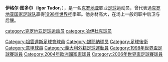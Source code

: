 {{noteTA|G1=足球|G2=uefa
|1=zh-hans:图多尔;zh-hk:杜陀;zh-tw:圖多爾;}}
{{Infobox Football biography
| playername= 伊格尔·图多尔<br>''Igor Tudor''
| image           = Dnepr-Hajduk (1).jpg
| image_size      = 270
| fullname = Igor Tudor
| birth_date      = {{Birth date and age|1978|04|16|df=y}}
| birth_place     = [[南斯拉夫社会主义联邦共和国|南斯拉夫]][[斯普利特|斯普利特]]
| height          = {{height|m=1.93}}
| currentclub =
| clubnumber = 
| position = 后卫 / 后腰
| youthyears = 
| youthclubs = 
| years1          = 1995–1998 | clubs1      = [[夏德施普列特足球會|夏德]] | caps1  = 58  | goals1  = 3
| years2          = 1996      | clubs2      = → [[HNK_Trogir|Trogir]]（租借）    | caps2  = 5   | goals2  = 1
| years3          = 1998–2007 | clubs3      = [[尤文图斯足球俱乐部|尤文图斯]]        | caps3  = 111 | goals3  = 15
| years4          = 2005–2006 | clubs4      = → [[錫耶納足球俱樂部|錫耶納]]（租借）     | caps4  = 39  | goals4  = 2
| years5          = 2007–2008 | clubs5      = [[夏德施普列特足球會|夏德]] | caps5  = 8   | goals5  = 1
| totalcaps       = 220       | totalgoals  = 22
| nationalyears1  = 1994      | nationalteam1 = 克羅地亞U16
| nationalcaps1   = 1         | nationalgoals1 = 0
| nationalyears2  = 1993      | nationalteam2 = [[克羅地亞17歲以下國家足球隊|克羅地亞U17]]
| nationalcaps2   = 4         | nationalgoals2 = 0
| nationalyears3  = 1994–1995 | nationalteam3 =  克羅地亞U18
| nationalcaps3   = 3         | nationalgoals3 = 0
| nationalyears4  = 1995      | nationalteam4 = [[克羅地亞19歲以下國家足球隊|克羅地亞U19]]
| nationalcaps4   = 2         | nationalgoals4 = 0
| nationalyears5  = 1994–2000 | nationalteam5 = [[克羅地亞21歲以下國家足球隊|克羅地亞U21]]
| nationalcaps5   = 12        | nationalgoals5 = 2
| nationalyears6  = 1997–2006 | nationalteam6 = [[克羅地亞21歲以下國家足球隊|克羅地亞]]
| nationalcaps6   = 55        | nationalgoals6 = 3
| manageryears1  = 2013–2015  | managerclubs1 = [[夏德施普列特足球會|夏德]]
| manageryears2  = 2015–2016  | managerclubs2 = [[PAOK足球俱乐部|PAOK]]
| manageryears3  = 2016–2017  | managerclubs3 = [[卡拉布克體育會|卡拉布克]]
| manageryears4  = 2017       | managerclubs4 = [[加拉塔沙雷體育會|加拉塔沙雷]]
| manageryears5  = 2018 
| managerclubs5  = [[乌迪内斯足球俱乐部|乌迪内斯]]
| manageryears6  = 2019 
| managerclubs6  = [[乌迪内斯足球俱乐部|乌迪内斯]]
| manageryears7 = 2020
| managerclubs7 = [[夏德施普列特足球會|夏德]]
| manageryears8 = 2020–2021
| managerclubs8 = [[尤文图斯足球俱乐部|尤文图斯]] (assistant)
| manageryears9 = 2021–2022
| managerclubs9 = [[維羅納足球俱樂部|維羅納]]
| pcupdate = 2007年12月15日
| ntupdate = 2017年2月14日
}}{{中文譯名
| english    = Igor '''Tudor'''
| putonghua  = 图多尔
| taiwan     = 圖多爾
| cantonese  = 杜陀
|}}

'''伊格尔·图多尔'''（'''Igor Tudor'''，{{bd|1978年|4月16日|||T}}），是一名[[克罗地亚|克罗地亚]]职业[[足球|足球]]运动员，曾代表過[[克罗地亚国家足球队|克罗地亚国家足球队]]贏得[[1998年世界杯|1998年世界杯]]季軍。他身材高大，在场上一般司职中后卫与后腰。

{{加拉塔薩雷主教練}}
{{1998年世界杯足球赛克罗地亚参赛名单}}
{{2004年歐洲足球錦標賽克羅地亞參賽名單}}
{{2006年世界盃足球賽克羅地亞參賽名單}}

{{DEFAULTSORT:Tudor, Igor}}
[[category:克罗地亚足球运动员|category:克罗地亚足球运动员]]
[[category:哈伊杜克球员|category:哈伊杜克球员]]
[[Category:祖雲達斯足球會球員|Category:祖雲達斯足球會球員]]
[[Category:錫耶納球员|Category:錫耶納球员]]
[[Category:足球後衛|Category:足球後衛]]
[[Category:意甲球員|Category:意甲球員]]
[[Category:義大利外籍足球運動員|Category:義大利外籍足球運動員]]
[[Category:1998年世界盃足球賽球員|Category:1998年世界盃足球賽球員]]
[[Category:2004年歐洲國家盃球員|Category:2004年歐洲國家盃球員]]
[[Category:2006年世界盃足球賽球員|Category:2006年世界盃足球賽球員]]